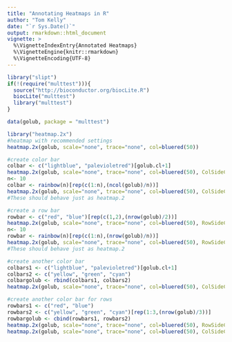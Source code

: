 ```yaml
---
title: "Annotating Heatmaps in R"
author: "Tom Kelly"
date: "`r Sys.Date()`"
output: rmarkdown::html_document
vignette: >
  %\VignetteIndexEntry{Annotated Heatmaps}
  %\VignetteEngine{knitr::rmarkdown}
  %\VignetteEncoding{UTF-8}
---
```


```r
library("slipt")
if(!(require("multtest"))){
  source("http://bioconductor.org/biocLite.R")
  biocLite("multtest")
  library("multtest")
}
```

```r
data(golub, package = "multtest")
```


```r
library("heatmap.2x")
#heatmap with recommended settings
heatmap.2x(golub, scale="none", trace="none", col=bluered(50))
```

```r
#create color bar
colbar <- c("lightblue", "palevioletred")[golub.cl+1]
heatmap.2x(golub, scale="none", trace="none", col=bluered(50), ColSideColors=colbar)
n<- 10
colbar <- rainbow(n)[rep(c(1:n),(ncol(golub)/n))]
heatmap.2x(golub, scale="none", trace="none", col=bluered(50), ColSideColors=colbar)
#These should behave just as heatmap.2
```

```r
#create a row bar
rowbar <- c("red", "blue")[rep(c(1,2),(nrow(golub)/2))]
heatmap.2x(golub, scale="none", trace="none", col=bluered(50), RowSideColors=rowbar)
n<- 10
rowbar <- rainbow(n)[rep(c(1:n),(nrow(golub)/n))]
heatmap.2x(golub, scale="none", trace="none", col=bluered(50), RowSideColors=rowbar)
#These should behave just as heatmap.2
```

```r
#create another color bar
colbars1 <- c("lightblue", "palevioletred")[golub.cl+1]
colbars2 <- c("yellow", "green", "cyan")
colbargolub <- rbind(colbars1, colbars2)
heatmap.2x(golub, scale="none", trace="none", col=bluered(50), ColSideColors=colbargolub)
```

```r
#create another color bar for rows
rowbars1 <- c("red", "blue")
rowbars2 <- c("yellow", "green", "cyan")[rep(1:3,(nrow(golub)/3))]
rowbargolub <- cbind(rowbars1, rowbars2)
heatmap.2x(golub, scale="none", trace="none", col=bluered(50), RowSideColors=rowbargolub)
heatmap.2x(golub, scale="none", trace="none", col=bluered(50), ColSideColors=colbargolub, RowSideColors=rowbargolub)
```
